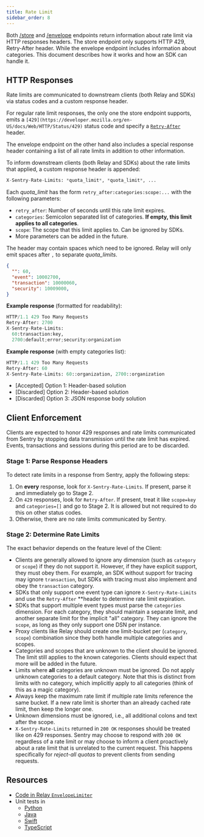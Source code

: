 ```yaml
---
title: Rate Limit
sidebar_order: 8
---
```


Both [/store](/store) and [/envelope](/envelopes) endpoints return information about rate limit via HTTP responses headers.
The store endpoint only supports HTTP 429, Retry-After header. While the envelope endpoint includes information about categories.
This document describes how it works and how an SDK can handle it.

## HTTP Responses

Rate limits are communicated to downstream clients (both Relay and SDKs) via status codes and a custom response header. 

For regular rate limit responses, the only one the store endpoint supports, emits a `[429](https://developer.mozilla.org/en-US/docs/Web/HTTP/Status/429)`
 status code and specify a [`Retry-After`](https://developer.mozilla.org/en-US/docs/Web/HTTP/Headers/Retry-After) header.

The envelope endpoint on the other hand also includes a special response header containing a list of all rate limits in addition to other information.

To inform downstream clients (both Relay and SDKs) about the rate limits that applied, a custom response header is appended:

```python
X-Sentry-Rate-Limits: *quota_limit*, *quota_limit*, ...
```

Each *quota_limit* has the form `retry_after:categories:scope:...` with the following parameters:

- `retry_after`: Number of seconds until this rate limit expires.
- `categories`: Semicolon separated list of categories. **If empty, this limit applies to all categories**.
- `scope`: The scope that this limit applies to. Can be ignored by SDKs.
- More parameters can be added in the future.

The header may contain spaces which need to be ignored. Relay will only emit spaces after `,` to separate *quota_limits*.

```json
{
  "": 60,
  "event": 10002700,
  "transaction": 10000060,
  "security": 10009000,
}
```

**Example response** (formatted for readability):

```python
HTTP/1.1 429 Too Many Requests
Retry-After: 2700
X-Sentry-Rate-Limits: 
  60:transaction:key, 
  2700:default;error;security:organization
```

**Example response** (with empty categories list):

```python
HTTP/1.1 429 Too Many Requests
Retry-After: 60
X-Sentry-Rate-Limits: 60::organization, 2700::organization
```

- [Accepted] Option 1: Header-based solution
- [Discarded] Option 2: Header-based solution
- [Discarded] Option 3: JSON response body solution

## Client Enforcement

Clients are expected to honor 429 responses and rate limits communicated from Sentry by stopping data transmission until the rate limit has expired. Events, transactions and sessions during this period are to be discarded.

### Stage 1: Parse Response Headers

To detect rate limits in a response from Sentry, apply the following steps:

1. On **every** response, look for `X-Sentry-Rate-Limits`. If present, parse it and immediately go to Stage 2.
2. On `429` responses, look for `Retry-After`. If present, treat it like `scope=key` and `categories=[]` and go to Stage 2. It is allowed but not required to do this on other status codes.
3. Otherwise, there are no rate limits communicated by Sentry.

### Stage 2: Determine Rate Limits

The exact behavior depends on the feature level of the Client:

- Clients are generally allowed to ignore any dimension (such as `category` or `scope`) if they do not support it. However, if they have explicit support, they must obey them. 
For example, an SDK without support for tracing may ignore `transaction`, but SDKs with tracing must also implement and obey the `transaction` category.
- SDKs that only support one event type can ignore `X-Sentry-Rate-Limits` and use the `Retry-After` **header to determine rate limit expiration.
- SDKs that support multiple event types must parse the `categories` dimension. For each category, they should maintain a separate limit, and another separate limit for the implicit "all" category. They can ignore the `scope`, as long as they only support one DSN per instance.
- Proxy clients like Relay should create one limit-bucket per (`category`, `scope`) combination since they both handle multiple categories and scopes.
- Categories and scopes that are unknown to the client should be ignored. The limit still applies to the known categories. Clients should expect that more will be added in the future.
- Limits where **all** categories are unknown must be ignored. Do not apply unknown categories to a default category. Note that this is distinct from limits with no category, which implicitly apply to all categories (think of this as a magic category).
- Always keep the maximum rate limit if multiple rate limits reference the same bucket. If a new rate limit is shorter than an already cached rate limit, then keep the longer one.
- Unknown dimensions must be ignored, i.e., all additional colons and text after the scope.
- `X-Sentry-Rate-Limits` returned in `200 OK` responses should be treated like on 429 responses. Sentry may choose to respond with `200 OK` regardless of a rate limit or may choose to inform a client proactively about a rate limit that is unrelated to the current request. This happens specifically for *reject-all quotas* to prevent clients from sending requests.

## Resources

* [Code in Relay `EnvelopeLimiter`](https://github.com/getsentry/relay/blob/79ebd1e64e72f302b87f28dd6c595a6c167eea44/relay-server/src/utils/rate_limits.rs#L159-L169)
* Unit tests in
  * [Python](https://github.com/getsentry/sentry-python/blob/e873bdb071146b1fd31814ae5f742f6a4f7abe39/tests/test_transport.py#L133-L187)
  * [Java](https://github.com/getsentry/sentry-java/blob/fa78ed4b5ba7cc4af373e0e981b0f9c88e419a72/sentry/src/test/java/io/sentry/transport/HttpTransportTest.kt#L146-L161)
  * [Swift](https://github.com/getsentry/sentry-cocoa/blob/fc02d71795aa047382332dbc198aac40b59852fa/Tests/SentryTests/Networking/RateLimits/SentryDefaultRateLimitsTests.swift)
  * [TypeScript](https://github.com/getsentry/sentry-javascript/blob/8601648ab97ab965f75ae81d51a9ff76066c0a1e/packages/browser/test/unit/transports/fetch.test.ts#L135-L453)

